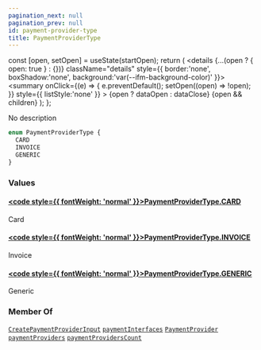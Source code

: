 ```yaml
---
pagination_next: null
pagination_prev: null
id: payment-provider-type
title: PaymentProviderType
---
```









  const [open, setOpen] = useState(startOpen);
  return (
    <details {...(open ? { open: true } : {})} className="details" style={{ border:'none', boxShadow:'none', background:'var(--ifm-background-color)' }}>
      <summary
        onClick={(e) => {
          e.preventDefault();
          setOpen((open) => !open);
        }}
        style={{ listStyle:'none' }}
      >
      {open ? dataOpen : dataClose}
      </summary>
      {open && children}
    </details>
  );
};








No description


```graphql
enum PaymentProviderType {
  CARD
  INVOICE
  GENERIC
}
```




### Values

#### [<code style={{ fontWeight: 'normal' }}>PaymentProviderType.<b>CARD</b></code>](#)  
Card


#### [<code style={{ fontWeight: 'normal' }}>PaymentProviderType.<b>INVOICE</b></code>](#)  
Invoice


#### [<code style={{ fontWeight: 'normal' }}>PaymentProviderType.<b>GENERIC</b></code>](#)  
Generic






### Member Of

[`CreatePaymentProviderInput`](/types/inputs/create-payment-provider-input.mdx)  <Badge class="badge badge--secondary" text="input"/><Bullet />[`paymentInterfaces`](/operations/queries/payment-interfaces.mdx)  <Badge class="badge badge--secondary" text="query"/><Bullet />[`PaymentProvider`](/types/objects/payment-provider.mdx)  <Badge class="badge badge--secondary" text="object"/><Bullet />[`paymentProviders`](/operations/queries/payment-providers.mdx)  <Badge class="badge badge--secondary" text="query"/><Bullet />[`paymentProvidersCount`](/operations/queries/payment-providers-count.mdx)  <Badge class="badge badge--secondary" text="query"/>


